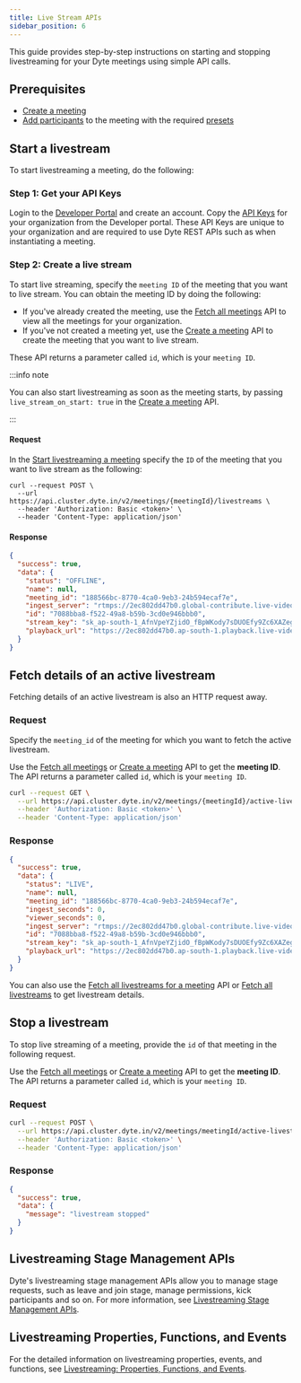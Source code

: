 ```yaml
---
title: Live Stream APIs
sidebar_position: 6
---
```


This guide provides step-by-step instructions on starting and stopping livestreaming for your Dyte meetings using simple API calls.

## Prerequisites

- [Create a meeting](/api/?v=v2#/operations/create_meeting)
- [Add participants](/api#/operations/add_participant) to the meeting with the required [presets](/guides/livestream/build-livestream-app#step-5-add-participants)

## Start a livestream

To start livestreaming a meeting, do the following:

### Step 1: Get your API Keys

Login to the [Developer Portal](https://dev.dyte.io/) and create an account. Copy the [API Keys](https://dev.dyte.io/apikeys) for your organization from the Developer portal. These API Keys are unique to your organization and are required to use Dyte REST APIs such as when instantiating a meeting.

### Step 2: Create a live stream

To start live streaming, specify the `meeting ID` of the meeting that you want to live stream. You can obtain the meeting ID by doing the following:

- If you've already created the meeting, use the [Fetch all meetings](/api/?v=v2#/operations/get_all_meetings) API to view all the meetings for your organization.
- If you've not created a meeting yet, use the [Create a meeting](/api/?v=v2#/operations/create_meeting) API to create the meeting that you want to live stream.

These API returns a parameter called `id`, which is your `meeting ID`.

:::info note

You can also start livestreaming as soon as the meeting starts, by passing `live_stream_on_start: true` in the
[Create a meeting](/api/?v=v2#/operations/create_meeting) API.

:::

#### Request

In the [Start livestreaming a meeting](/api#/paths/meetings-meeting_id--livestreams/post) specify the `ID` of the meeting that you want to live stream as the following:

```
curl --request POST \
  --url https://api.cluster.dyte.in/v2/meetings/{meetingId}/livestreams \
  --header 'Authorization: Basic <token>' \
  --header 'Content-Type: application/json'
```

#### Response

```json
{
  "success": true,
  "data": {
    "status": "OFFLINE",
    "name": null,
    "meeting_id": "188566bc-8770-4ca0-9eb3-24b594ecaf7e",
    "ingest_server": "rtmps://2ec802dd47b0.global-contribute.live-video.net:443/app/",
    "id": "7088bba8-f522-49a8-b59b-3cd0e946bbb0",
    "stream_key": "sk_ap-south-1_AfnVpeYZjidO_fBpWKody7sDUOEfy9Zc6XAZegkR0Va",
    "playback_url": "https://2ec802dd47b0.ap-south-1.playback.live-video.net/api/video/v1/ap-south-1.9449086423410.channel.rVGDS2KM5Lnteh.m3u8"
  }
}
```

## Fetch details of an active livestream

Fetching details of an active livestream is also an HTTP request away.

### Request

Specify the `meeting_id` of the meeting for which you want to fetch the active livestream.

Use the [Fetch all meetings](/api/?v=v2#/operations/get_all_meetings) or [Create a meeting](/api/?v=v2#/operations/create_meeting) API to
get the **meeting ID**. The API returns a parameter called `id`, which is your
`meeting ID`.

```bash
curl --request GET \
  --url https://api.cluster.dyte.in/v2/meetings/{meetingId}/active-livestream \
  --header 'Authorization: Basic <token>' \
  --header 'Content-Type: application/json'
```

### Response

```json
{
  "success": true,
  "data": {
    "status": "LIVE",
    "name": null,
    "meeting_id": "188566bc-8770-4ca0-9eb3-24b594ecaf7e",
    "ingest_seconds": 0,
    "viewer_seconds": 0,
    "ingest_server": "rtmps://2ec802dd47b0.global-contribute.live-video.net:443/app/",
    "id": "7088bba8-f522-49a8-b59b-3cd0e946bbb0",
    "stream_key": "sk_ap-south-1_AfnVpeYZjidO_fBpWKody7sDUOEfy9Zc6XAZegkR0Va",
    "playback_url": "https://2ec802dd47b0.ap-south-1.playback.live-video.net/api/video/v1/ap-south-1.944908621410.channel.rVKA2KM5Lunt.m3u8"
  }
}
```

You can also use the [Fetch all livestreams for a meeting](/api#/paths/meetings-meeting_id--livestreams/get) API or [Fetch all livestreams](/api#/operations/fetch_all_livestreams) to get livestream details.

## Stop a livestream

To stop live streaming of a meeting, provide the `id` of that meeting in the following request.

Use the [Fetch all meetings](/api/?v=v2#/operations/get_all_meetings) or [Create a meeting](/api/?v=v2#/operations/create_meeting) API to
get the **meeting ID**. The API returns a parameter called `id`, which is your
`meeting ID`.

### Request

```bash
curl --request POST \
  --url https://api.cluster.dyte.in/v2/meetings/meetingId/active-livestream/stop \
  --header 'Authorization: Basic <token>' \
  --header 'Content-Type: application/json'
```

### Response

```json
{
  "success": true,
  "data": {
    "message": "livestream stopped"
  }
}
```

## Livestreaming Stage Management APIs

Dyte's livestreaming stage management APIs allow you to manage stage requests, such as leave and join stage, manage permissions, kick participants and so on. For more information, see [Livestreaming Stage Management APIs](/web-core/livestreaming/state-management-apis).

## Livestreaming Properties, Functions, and Events

For the detailed information on livestreaming properties, events, and functions, see [Livestreaming: Properties, Functions, and Events](/web-core/livestreaming).

<head>
  <title>Live Stream APIs Guide</title>
</head>
